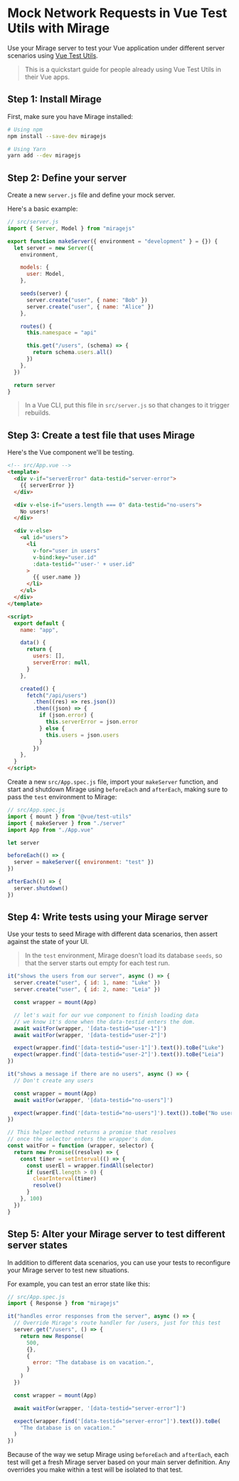 # Mock Network Requests in Vue Test Utils with Mirage

Use your Mirage server to test your Vue application under different server scenarios using [Vue Test Utils](https://vue-test-utils.vuejs.org/).

> This is a quickstart guide for people already using Vue Test Utils in their Vue apps.

## Step 1: Install Mirage

First, make sure you have Mirage installed:

```bash
# Using npm
npm install --save-dev miragejs

# Using Yarn
yarn add --dev miragejs
```

## Step 2: Define your server

Create a new `server.js` file and define your mock server.

Here's a basic example:

```js
// src/server.js
import { Server, Model } from "miragejs"

export function makeServer({ environment = "development" } = {}) {
  let server = new Server({
    environment,

    models: {
      user: Model,
    },

    seeds(server) {
      server.create("user", { name: "Bob" })
      server.create("user", { name: "Alice" })
    },

    routes() {
      this.namespace = "api"

      this.get("/users", (schema) => {
        return schema.users.all()
      })
    },
  })

  return server
}
```

> In a Vue CLI, put this file in `src/server.js` so that changes to it trigger rebuilds.

## Step 3: Create a test file that uses Mirage

Here's the Vue component we'll be testing.

```html
<!-- src/App.vue -->
<template>
  <div v-if="serverError" data-testid="server-error">
    {{ serverError }}
  </div>

  <div v-else-if="users.length === 0" data-testid="no-users">
    No users!
  </div>

  <div v-else>
    <ul id="users">
      <li
        v-for="user in users"
        v-bind:key="user.id"
        :data-testid="'user-' + user.id"
      >
        {{ user.name }}
      </li>
    </ul>
  </div>
</template>

<script>
  export default {
    name: "app",

    data() {
      return {
        users: [],
        serverError: null,
      }
    },

    created() {
      fetch("/api/users")
        .then((res) => res.json())
        .then((json) => {
          if (json.error) {
            this.serverError = json.error
          } else {
            this.users = json.users
          }
        })
    },
  }
</script>
```

Create a new `src/App.spec.js` file, import your `makeServer` function, and start and shutdown Mirage using `beforeEach` and `afterEach`, making sure to pass the `test` environment to Mirage:

```js
// src/App.spec.js
import { mount } from "@vue/test-utils"
import { makeServer } from "./server"
import App from "./App.vue"

let server

beforeEach(() => {
  server = makeServer({ environment: "test" })
})

afterEach(() => {
  server.shutdown()
})
```

## Step 4: Write tests using your Mirage server

Use your tests to seed Mirage with different data scenarios, then assert against the state of your UI.

> In the `test` environment, Mirage doesn't load its database `seeds`, so that the server starts out empty for each test run.

```js
it("shows the users from our server", async () => {
  server.create("user", { id: 1, name: "Luke" })
  server.create("user", { id: 2, name: "Leia" })

  const wrapper = mount(App)

  // let's wait for our vue component to finish loading data
  // we know it's done when the data-testid enters the dom.
  await waitFor(wrapper, '[data-testid="user-1"]')
  await waitFor(wrapper, '[data-testid="user-2"]')

  expect(wrapper.find('[data-testid="user-1"]').text()).toBe("Luke")
  expect(wrapper.find('[data-testid="user-2"]').text()).toBe("Leia")
})

it("shows a message if there are no users", async () => {
  // Don't create any users

  const wrapper = mount(App)
  await waitFor(wrapper, '[data-testid="no-users"]')

  expect(wrapper.find('[data-testid="no-users"]').text()).toBe("No users!")
})

// This helper method returns a promise that resolves
// once the selector enters the wrapper's dom.
const waitFor = function (wrapper, selector) {
  return new Promise((resolve) => {
    const timer = setInterval(() => {
      const userEl = wrapper.findAll(selector)
      if (userEl.length > 0) {
        clearInterval(timer)
        resolve()
      }
    }, 100)
  })
}
```

## Step 5: Alter your Mirage server to test different server states

In addition to different data scenarios, you can use your tests to reconfigure your Mirage server to test new situations.

For example, you can test an error state like this:

```js
// src/App.spec.js
import { Response } from "miragejs"

it("handles error responses from the server", async () => {
  // Override Mirage's route handler for /users, just for this test
  server.get("/users", () => {
    return new Response(
      500,
      {},
      {
        error: "The database is on vacation.",
      }
    )
  })

  const wrapper = mount(App)

  await waitFor(wrapper, '[data-testid="server-error"]')

  expect(wrapper.find('[data-testid="server-error"]').text()).toBe(
    "The database is on vacation."
  )
})
```

Because of the way we setup Mirage using `beforeEach` and `afterEach`, each test will get a fresh Mirage server based on your main server definition. Any overrides you make within a test will be isolated to that test.
